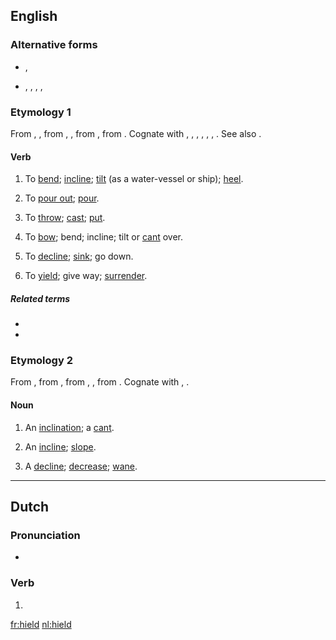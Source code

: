 ==English==

===Alternative forms===
* {{l|en|heeld}}, {{l|en|heald}}
* {{l|en|heild}}, {{l|en|hild}}, {{l|en|hyld}}, {{l|en|held}}, {{l|en|helde}} {{qualifier|obsolete}}

===Etymology 1===
From {{etyl|enm|en}} {{term|heelden|lang=enm}}, {{term|helden|lang=enm}}, from {{etyl|ang|en}} {{term|hieldan|lang=ang}}, {{term|heldan||to lean, incline, slope, force downwards, bow or bend down|lang=ang}}, from {{etyl|gem-pro|en}} {{recons|halþijanan||to bend, incline, pour, empty|lang=gem-pro}}, from {{etyl|ine-pro|en}} {{recons|kel-||to tilt, tip, incline|lang=ine-pro}}. Cognate with {{etyl|dum|-}} {{term|helden||to incline|lang=dum}}, {{etyl|nds|-}} {{term|hellen||to incline|lang=nds}}, {{etyl|gmh|-}} {{term|helden||to incline|lang=gmh}}, {{etyl|da|-}} {{term|hælde||to tilt, lean, slant, slope|lang=da}}, {{etyl|sv|-}} {{term|hälla||to tilt, pour|lang=sv}}, {{etyl|is|-}} {{term|halla||incline, lean sideways, heel over|lang=is}}, {{etyl|is|-}} {{term|hella||to pur|lang=is}}. See also {{l|en|heel}}.

====Verb====
{{en-verb}}

# {{context|transitive}} To [[bend]]; [[incline]]; [[tilt]] (as a water-vessel or ship); [[heel]].
# {{context|transitive}} To [[pour out]]; [[pour]].
# {{context|transitive}} To [[throw]]; [[cast]]; [[put]].
# {{context|intransitive}} To [[bow]]; bend; incline; tilt or [[cant]] over.
# {{context|intransitive}} To [[decline]]; [[sink]]; go down.
# {{context|intransitive}} To [[yield]]; give way; [[surrender]].

=====Related terms=====
* {{l|en|hade}}
* {{l|en|heel}}

===Etymology 2===
From {{etyl|enm|en}} {{term|held|lang=enm}}, from {{etyl|ang|en}} {{term|hielde||slope, declivity|lang=ang}}, from {{etyl|gem-pro|en}} {{recons|halþijōn|lang=gem-pro}}, {{recons|halþijō||inclination, slope|lang=gem-pro}}, from {{etyl|ine-pro|en}} {{recons|kel-||to tilt, tip, incline|lang=ine-pro}}. Cognate with {{etyl|de|-}} {{term|Halde||slope|lang=de}}, {{etyl|da|-}} {{term|hæld||an incline, slope|lang=da}}. 

====Noun====
{{en-noun}}

# An [[inclination]]; a [[cant]].
# {{context|UK|_|dialectal}} An [[incline]]; [[slope]].
# A [[decline]]; [[decrease]]; [[wane]].

----
==Dutch==

===Pronunciation===
* {{rhymes|ilt|lang=nl}}

===Verb===
{{head|nl}}

# {{nl-verb form of|n=sg|t=past|houden}}

[[fr:hield]]
[[nl:hield]]